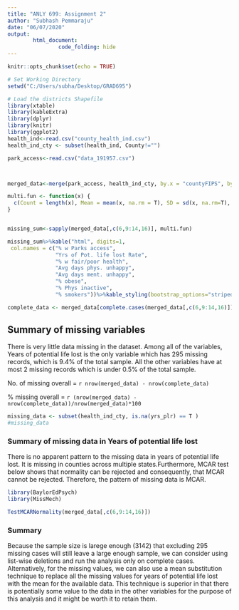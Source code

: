 ```yaml
---
title: "ANLY 699: Assignment 2"
author: "Subhash Pemmaraju"
date: "06/07/2020"
output: 
        html_document:
                code_folding: hide
---
```


```r
knitr::opts_chunk$set(echo = TRUE)

# Set Working Directory
setwd("C:/Users/subha/Desktop/GRAD695")

# Load the districts Shapefile
library(xtable)
library(kableExtra)
library(dplyr)
library(knitr)
library(ggplot2)
health_ind<-read.csv("county_health_ind.csv")
health_ind_cty <- subset(health_ind, County!="")

park_access<-read.csv("data_191957.csv")



merged_data<-merge(park_access, health_ind_cty, by.x = "countyFIPS", by.y = "FIPS", all.x = TRUE)

multi.fun <- function(x) {
  c(Count = length(x), Mean = mean(x, na.rm = T), SD = sd(x, na.rm=T), Missing_Num = sum(is.na(x)), Missing_Perc = sum(is.na(x))*100/length(x))
}


missing_sum<-sapply(merged_data[,c(6,9:14,16)], multi.fun)
```


```r
missing_sum%>%kable("html", digits=1,
 col.names = c("% w Parks access", 
               "Yrs of Pot. life lost Rate", 
               "% w fair/poor health", 
               "Avg days phys. unhappy", 
               "Avg days ment. unhappy", 
               "% obese", 
               "% Phys inactive", 
               "% smokers"))%>%kable_styling(bootstrap_options="striped",full_width=FALSE)

complete_data <- merged_data[complete.cases(merged_data[,c(6,9:14,16)]),]
```

## Summary of missing variables

There is very little data missing in the dataset. Among all of the variables, Years of potential life lost is the only variable which has 295 missing records, which is 9.4% of the total sample. All the other variables have at most 2 missing records which is under 0.5% of the total sample. 

No. of missing overall = `r nrow(merged_data) - nrow(complete_data)`

% missing overall = `r (nrow(merged_data) - nrow(complete_data))/nrow(merged_data)*100`


```r
missing_data <- subset(health_ind_cty, is.na(yrs_plr) == T )
#missing_data
```

### Summary of missing data in Years of potential life lost

There is no apparent pattern to the missing data in years of potential life lost. It is missing in counties across multiple states.Furthermore, MCAR test below shows that normality can be rejected and consequently, that MCAR cannot be rejected. Therefore, the pattern of missing data is MCAR. 

```r
library(BaylorEdPsych)
library(MissMech)

TestMCARNormality(merged_data[,c(6,9:14,16)])
```



### Summary
Because the sample size is larege enough (3142) that excluding 295 missing cases will still leave a large enough sample, we can consider using list-wise deletions and run the analysis only on complete cases. Alternatively, for the missing values, we can also use a mean substitution technique to replace all the missing values for years of potential life lost with the mean for the available data. This technique is superior in that there is potentially some value to the data in the other variables for the purpose of this analysis and it might be worth it to retain them. 


```r
```
